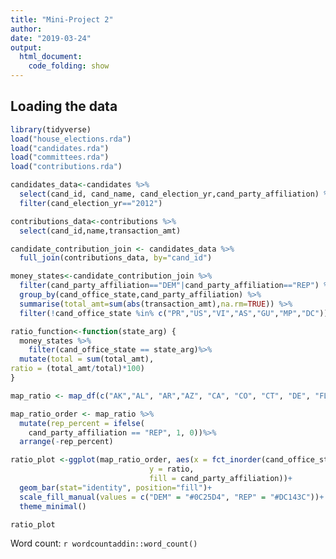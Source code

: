 ```yaml
---
title: "Mini-Project 2"
author: 
date: "2019-03-24"
output: 
  html_document:
    code_folding: show
---
```


## Loading the data


```r
library(tidyverse)
load("house_elections.rda")
load("candidates.rda")
load("committees.rda")
load("contributions.rda")
```

```r
candidates_data<-candidates %>%
  select(cand_id, cand_name, cand_election_yr,cand_party_affiliation) %>%
  filter(cand_election_yr=="2012")
```

```r
contributions_data<-contributions %>%
  select(cand_id,name,transaction_amt)
```

```r
candidate_contribution_join <- candidates_data %>%
  full_join(contributions_data, by="cand_id") 

```


```r
money_states<-candidate_contribution_join %>%
  filter(cand_party_affiliation=="DEM"|cand_party_affiliation=="REP") %>%
  group_by(cand_office_state,cand_party_affiliation) %>%
  summarise(total_amt=sum(abs(transaction_amt),na.rm=TRUE)) %>%
  filter(!cand_office_state %in% c("PR","US","VI","AS","GU","MP","DC"))
```

```r
ratio_function<-function(state_arg) {
  money_states %>%
    filter(cand_office_state == state_arg)%>%
  mutate(total = sum(total_amt),
ratio = (total_amt/total)*100)
}

map_ratio <- map_df(c("AK","AL", "AR","AZ", "CA", "CO", "CT", "DE", "FL", "GA", "HI", "IA", "ID", "IL", "IN", "KS", "KY", "LA", "MA", "MD", "ME", "MI", "MN", "MO", "MS", "MT", "NC", "ND", "NE", "NH", "NJ", "NM", "NV", "NY", "OH", "OK", "OR", "PA", "RI", "SC", "SD", "TN", "TX", "UT", "VA", "VT", "WA", "WI", "WV", "WY"),ratio_function)
```

```r
map_ratio_order <- map_ratio %>%
  mutate(rep_percent = ifelse(
    cand_party_affiliation == "REP", 1, 0))%>%
  arrange(-rep_percent)
```

```r
ratio_plot <-ggplot(map_ratio_order, aes(x = fct_inorder(cand_office_state), 
                               y = ratio, 
                               fill = cand_party_affiliation))+
  geom_bar(stat="identity", position="fill")+
  scale_fill_manual(values = c("DEM" = "#0C25D4", "REP" = "#DC143C"))+
  theme_minimal() 

ratio_plot
```

Word count: `r wordcountaddin::word_count()`